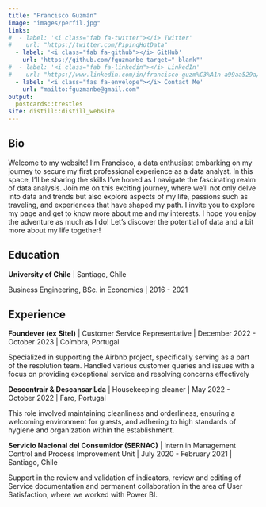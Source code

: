 ```yaml
---
title: "Francisco Guzmán"
image: "images/perfil.jpg"
links:
#  - label: '<i class="fab fa-twitter"></i> Twitter'
#    url: "https://twitter.com/PipingHotData"
  - label: '<i class="fab fa-github"></i> GitHub'
    url: 'https://github.com/fguzmanbe target="_blank"'
#  - label: '<i class="fab fa-linkedin"></i> LinkedIn'
#    url: "https://www.linkedin.com/in/francisco-guzm%C3%A1n-a99aa529a/"
  - label: '<i class="fas fa-envelope"></i> Contact Me'
    url: "mailto:fguzmanbe@gmail.com" 
output:
  postcards::trestles
site: distill::distill_website
---
```

 
## Bio

Welcome to my website! I'm Francisco, a data enthusiast embarking on my journey to secure my first professional experience as a data analyst. In this space, I'll be sharing the skills I've honed as I navigate the fascinating realm of data analysis. Join me on this exciting journey, where we'll not only delve into data and trends but also explore aspects of my life, passions such as traveling, and experiences that have shaped my path. I invite you to explore my page and get to know more about me and my interests. I hope you enjoy the adventure as much as I do! Let's discover the potential of data and a bit more about my life together!

## Education

**University of Chile** | Santiago, Chile

Business Engineering, BSc. in Economics | 2016 - 2021

## Experience

**Foundever (ex Sitel)** |  Customer Service Representative | December 2022 - October 2023 | Coímbra, Portugal

Specialized in supporting the Airbnb project, specifically serving as a part of the resolution team. Handled various customer queries and issues with a focus on providing exceptional service and resolving concerns effectively

**Descontrair & Descansar Lda** |  Housekeeping cleaner | May 2022 - October 2022 | Faro, Portugal

This role involved maintaining cleanliness and orderliness, ensuring a welcoming environment for guests, and adhering to high standards of hygiene and organization within the establishment.

**Servicio Nacional del Consumidor (SERNAC)** | Intern in Management Control and Process Improvement Unit | July 2020 - February 2021 | Santiago, Chile

Support in the review and validation of indicators, review and editing of Service documentation and permanent collaboration in the area of User Satisfaction, where we worked with Power BI.
